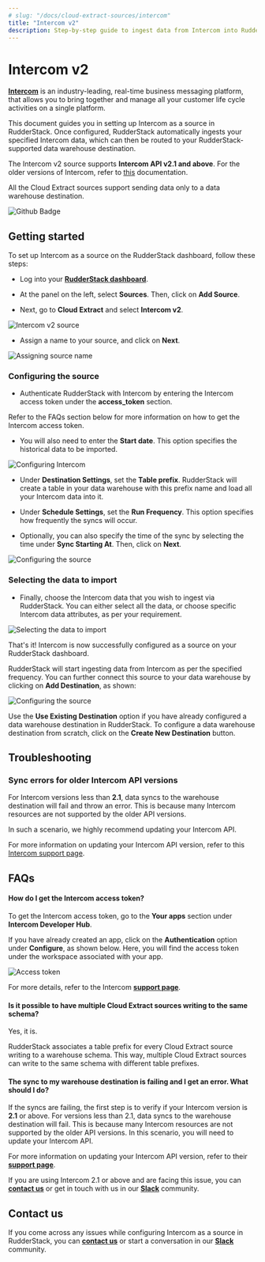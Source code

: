```yaml
---
# slug: "/docs/cloud-extract-sources/intercom"
title: "Intercom v2"
description: Step-by-step guide to ingest data from Intercom into RudderStack.
---
```


# Intercom v2

[**Intercom**](https://www.intercom.com/) is an industry-leading, real-time business messaging platform, that allows you to bring together and manage all your customer life cycle activities on a single platform.

This document guides you in setting up Intercom as a source in RudderStack. Once configured, RudderStack automatically ingests your specified Intercom data, which can then be routed to your RudderStack-supported data warehouse destination.

<div class="infoBlock">

The Intercom v2 source supports <strong>Intercom API v2.1 and above</strong>. For the older versions of Intercom, refer to <a href="https://rudderstack.com/docs/cloud-extract-sources/intercom/">this</a> documentation.
</div>

<div class="warningBlock">

All the Cloud Extract sources support sending data only to a data warehouse destination.
</div>

<img src="https://img.shields.io/badge/stability-beta-blueviolet?style=for-the-badge&logo=github" alt="Github Badge" class="githubBadge" />

## Getting started

To set up Intercom as a source on the RudderStack dashboard, follow these steps:

- Log into your [**RudderStack dashboard**](https://app.rudderstack.com/).

- At the panel on the left, select **Sources**. Then, click on **Add Source**.

- Next, go to **Cloud Extract** and select **Intercom v2**.

<img src="../assets/cloud-extract-sources/intercomv2-1.png" alt="Intercom v2 source" />

- Assign a name to your source, and click on **Next**.

<img src="../assets/cloud-extract-sources/intercomv2-2.png" alt="Assigning source name" />

### Configuring the source

- Authenticate RudderStack with Intercom by entering the Intercom access token under the **access_token** section.

<div class="infoBlock">

Refer to the FAQs section below for more information on how to get the Intercom access token.
</div>

- You will also need to enter the **Start date**. This option specifies the historical data to be imported.

<img src="../assets/cloud-extract-sources/intercomv2-3.png" alt="Configuring Intercom" />

- Under **Destination Settings**, set the **Table prefix**. RudderStack will create a table in your data warehouse with this prefix name and load all your Intercom data into it.

- Under **Schedule Settings**, set the **Run Frequency**. This option specifies how frequently the syncs will occur.

- Optionally, you can also specify the time of the sync by selecting the time under **Sync Starting At**. Then, click on **Next**.

<img src="../assets/cloud-extract-sources/intercomv2-4.png" alt="Configuring the source" />

### Selecting the data to import

- Finally, choose the Intercom data that you wish to ingest via RudderStack. You can either select all the data, or choose specific Intercom data attributes, as per your requirement.

<img src="../assets/cloud-extract-sources/intercomv2-5.png" alt="Selecting the data to import" />

That's it! Intercom is now successfully configured as a source on your RudderStack dashboard.

RudderStack will start ingesting data from Intercom as per the specified frequency. You can further connect this source to your data warehouse by clicking on **Add Destination**, as shown:

<img src="../assets/cloud-extract-sources/intercomv2-6.png" alt="Configuring the source" />

<div class="successBlock">

  Use the <strong>Use Existing Destination</strong> option if you have already configured a data warehouse destination in RudderStack. To configure a data warehouse destination from scratch, click on the <strong>Create New Destination</strong> button.
</div>

## Troubleshooting

### Sync errors for older Intercom API versions

For Intercom versions less than **2.1**, data syncs to the warehouse destination will fail and throw an error. This is because many Intercom resources are not supported by the older API versions. 

In such a scenario, we highly recommend updating your Intercom API.

<div class="infoBlock">

For more information on updating your Intercom API version, refer to this <a href="https://developers.intercom.com/building-apps/docs/update-your-api-version">Intercom support page</a>.
</div>

## FAQs

#### How do I get the Intercom access token?

To get the Intercom access token, go to the **Your apps** section under **Intercom Developer Hub**. 

If you have already created an app, click on the **Authentication** option under **Configure**, as shown below. Here, you will find the access token under the workspace associated with your app.

<img src="../assets/cloud-extract-sources/intercomv2-7.png" alt="Access token" />

For more details, refer to the Intercom [**support page**](https://help-desk-migration.com/help/get-intercom-api-access-token/).

#### Is it possible to have multiple Cloud Extract sources writing to the same schema?

Yes, it is.

RudderStack associates a table prefix for every Cloud Extract source writing to a warehouse schema. This way, multiple Cloud Extract sources can write to the same schema with different table prefixes.

#### The sync to my warehouse destination is failing and I get an error. What should I do?

If the syncs are failing, the first step is to verify if your Intercom version is **2.1** or above. For versions less than 2.1, data syncs to the warehouse destination will fail. This is because many Intercom resources are not supported by the older API versions. In this scenario, you will need to update your Intercom API.

For more information on updating your Intercom API version, refer to their [**support page**](https://developers.intercom.com/building-apps/docs/update-your-api-version).

If you are using Intercom 2.1 or above and are facing this issue, you can [**contact us**](mailto:%20docs@rudderstack.com) or get in touch with us in our [**Slack**](https://rudderstack.com/join-rudderstack-slack-community) community.

## Contact us

If you come across any issues while configuring Intercom as a source in RudderStack, you can [**contact us**](mailto:%20docs@rudderstack.com) or start a conversation in our [**Slack**](https://rudderstack.com/join-rudderstack-slack-community) community.
